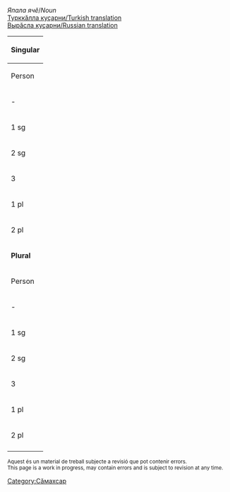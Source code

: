 

''Япала ячӗ''/''Noun''<br/>
[http://ilazki.thinkgeek.co.uk/~spectre/txuvaix/cv-tr/index.php?q=платье Турккӑлла куҫарни/Turkish translation]<br/>
[http://samah.chv.su/cgi-bin/s.cgi?a=s&word=платье Вырӑсла куҫарни/Russian translation]

{|class=wikitable
|-
!colspan=9|'''Singular'''
|-
!  Person  !!  Tеп<br/>Absolutive<br>''Мӗн?''  !!  Камӑнлӑх<br/>Genitive<br>''Мӗнӗн?''  !!  Пару<br/>Dative<br>''Мӗне?''  !!  Вырӑн<br/>Locative<br>''Мӗнре?''  !!  Туху<br/>Ablative<br>''Мӗнрен?''  !!  Пӗрлелӗх<br/>Instrumental<br>''Мӗнпе?''  !!  Ҫуклӑх<br/>Privative<br>''Мӗнсӗр?''  !!  Пирке<br/>Final<br>''Мӗншӗн?''
|-
| - || платье || платй·ӗн || платйӗ·не || платйӗ·ре || платйӗ·рен || платйӗ·пе || платйӗ·сӗр || платйӗ·шӗн
|-
| 1 sg || плать·ем || плать·е.м·ӗн || плать·е.м·е || плать·е. м·ре || плать·е.м·рен || плать·е.м·пе || плать·е.м·сӗр || плать·е.м·шӗн 
|-
| 2 sg || платй·ӳ || платй·ӳ·н || платй·ӳ·не || платй·ӳ·нте || платй·ӳ·нтен || платй·ӳ·пе || платй·ӳ·сӗр || платй·ӳ·шӗн 
|-
| 3 || платй·и || платй·и·н || платй·и·не || платй·и·нче || платй·и·нчен || платй·и·пе || платй·и·сӗр || платй·и·шӗн 
|-
| 1 pl || плать·е.м·ӗр || плать·е.м·ӗр·ӗн || плать·е.м·ӗр·е || плать·е.м·ӗр·те || плать·е.м·ӗр·тен || плать·е.м·ӗр·пе || плать·е.м·ӗр·сӗр || плать·е.м·ӗр·шӗн 
|-
| 2 pl || платй·ӗр || платй·ӗр·ӗн || платй·ӗр·е || платй·ӗр·те || платй·ӗр·тен || платй·ӗр·пе || платй·ӗр·сӗр || платй·ӗр·шӗн 
|-
!colspan=9|'''Plural'''
|-
!  Person  !!  Tеп<br/>Absolutive<br>''Мӗн?''  !!  Камӑнлӑх<br/>Genitive<br>''Мӗнӗн?''  !!  Пару<br/>Dative<br>''Мӗне?''  !!  Вырӑн<br/>Locative<br>''Мӗнре?''  !!  Туху<br/>Ablative<br>''Мӗнрен?''  !!  Пӗрлелӗх<br/>Instrumental<br>''Мӗнпе?''  !!  Ҫуклӑх<br/>Privative<br>''Мӗнсӗр?''  !!  Пирке<br/>Final<br>''Мӗншӗн?''
|-
| - || платйӗ·сем || платйӗ·се·н || платйӗ·сен·е || платйӗ·сен·че || платйӗ·сен·чен || платйӗ·сем·пе || платйӗ·сем·сӗр || платйӗ·сем·шӗн
|-
| 1 sg || плать·е.м·сем || плать·е.м·се·н || плать·е.м·сен·е || плать·е.м·сен·че || плать·е.м·сен·чен || плать·е.м·сем·пе || плать·е.м·сем·сӗр || плать·е.м·сем·шӗн 
|-
| 2 sg || платй·ӳ·сем || платй·ӳ·се·н || платй·ӳ·сен·е || платй·ӳ·сен·че || платй·ӳ·сен·чен || платй·ӳ·сем·пе || платй·ӳ·сем·сӗр || платй·ӳ·сем·шӗн 
|-
| 3 || платй·и·сем || платй·и·се·н || платй·и·сен·е || платй·и·сен·че || платй·и·сен·чен || платй·и·сем·пе || платй·и·сем·сӗр || платй·и·сем·шӗн 
|-
| 1 pl || плать·ем·ӗр·сем || плать·ем·ӗр·се·н || плать·ем·ӗр·сен·е || плать·ем·ӗр·сен·че || плать·ем·ӗр·сен·чен || плать·ем·ӗр·сем·пе || плать·ем·ӗр·сем·сӗр || плать·ем·ӗр·сем·шӗн 
|-
| 2 pl || платй·ӗр·сем || платй·ӗр·се·н || платй·ӗр·сен·е || платй·ӗр·сен·че || платй·ӗр·сен·чен || платй·ӗр·сем·пе || платй·ӗр·сем·сӗр || платй·ӗр·сем·шӗн 
|-
|}

<small>
Aquest és un material de treball subjecte a revisió que pot contenir errors.<br/>
This page is a work in progress, may contain errors and is subject to revision at any time. 
</small>

[[Category:Сӑмахсар]]